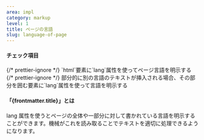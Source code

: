 ```yaml
---
area: impl
category: markup
level: 1
title: ページの言語
slug: language-of-page
---
```



#### チェック項目

<Checkpoint>
  {/* prettier-ignore */}
  <span slot="title">`html`要素に`lang`属性を使ってページ言語を明示する</span>
</Checkpoint>

<Checkpoint>
  {/* prettier-ignore */}
  <span slot="title">部分的に別の言語のテキストが挿入される場合、その部分を囲む要素に`lang`属性を使って言語を明示する</span>
</Checkpoint>

#### 「{frontmatter.title}」とは

<Level level={frontmatter.level} />

lang 属性を使うとページの全体や一部分に対して書かれている言語を明示することができます。機械がこれを読み取ることでテキストを適切に処理できるようになります。
